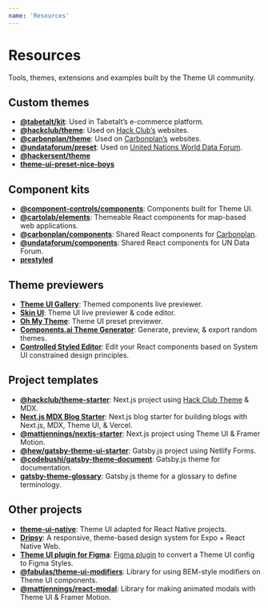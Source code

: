 ```yaml
---
name: 'Resources'
---
```


# Resources

Tools, themes, extensions and examples built by the Theme UI community.

## Custom themes

- [**@tabetalt/kit**](https://github.com/tabetalt/kit):
  Used in Tabetalt’s e-commerce platform.
- [**@hackclub/theme**](https://theme.hackclub.com):
  Used on [Hack Club’s](https://hackclub.com/) websites.
- [**@carbonplan/theme**](https://github.com/carbonplan/theme):
  Used on [Carbonplan’s](https://carbonplan.org) websites.
- [**@undataforum/preset**](https://github.com/UNDataForum/design-system/tree/master/packages/preset):
  Used on [United Nations World Data Forum](https://undataforum.org/).
- [**@hackersent/theme**](https://github.com/hackersent/theme/tree/main/packages/theme)
- [**theme-ui-preset-nice-boys**](https://github.com/nice-boys/theme-ui-preset-nice-boys)

## Component kits

- [**@component-controls/components**](https://github.com/ccontrols/component-controls/tree/master/ui/components):
  Components built for Theme UI.
- [**@cartolab/elements**](https://github.com/cartolab-gis/elements):
  Themeable React components for map-based web applications.
- [**@carbonplan/components**](https://github.com/carbonplan/components):
  Shared React components for [Carbonplan](https://carbonplan.org).
- [**@undataforum/components**](https://github.com/UNDataForum/design-system/tree/master/packages/components):
  Shared React components for UN Data Forum.
- [**prestyled**](https://github.com/pixelmord/prestyled)

## Theme previewers

- [**Theme UI Gallery**](https://theme-ui-gallery.netlify.app):
  Themed components live previewer.
- [**Skin UI**](https://www.skin-ui.com/):
  Theme UI live previewer & code editor.
- [**Oh My Theme**](https://www.oh-my-theme.com/):
  Theme UI preset previewer.
- [**Components.ai Theme Generator**](https://components.ai/theme-ui/):
  Generate, preview, & export random themes.
- [**Controlled Styled Editor**](https://github.com/Palmaswell/controlled-styled-editor):
  Edit your React components based on System UI constrained design principles.

## Project templates

- [**@hackclub/theme-starter**](https://github.com/hackclub/theme-starter):
  Next.js project using [Hack Club Theme](https://theme.hackclub.com) & MDX.
- [**Next.js MDX Blog Starter**](https://github.com/johnpolacek/nextjs-mdx-blog-starter):
  Next.js blog starter for building blogs with Next.js, MDX, Theme UI, & Vercel.
- [**@mattjennings/nextjs-starter**](https://github.com/mattjennings/nextjs-starter):
  Next.js project using Theme UI & Framer Motion.
- [**@hew/gatsby-theme-ui-starter**](https://github.com/hew/gatsby-theme-ui-starter):
  Gatsby.js project using Netlify Forms.
- [**@codebushi/gatsby-theme-document**](https://github.com/codebushi/gatsby-theme-document):
  Gatsby.js theme for documentation.
- [**gatsby-theme-glossary**](https://github.com/johno/gatsby-theme-glossary):
  Gatsby.js theme for a glossary to define terminology.

## Other projects

- [**theme-ui-native**](https://github.com/samjbmason/theme-ui-native):
  Theme UI adapted for React Native projects.
- [**Dripsy**](https://github.com/nandorojo/dripsy):
  A responsive, theme-based design system for Expo + React Native Web.
- [**Theme UI plugin for Figma**](https://github.com/LekoArts/figma-theme-ui):
  [Figma plugin](https://www.figma.com/c/plugin/797015796747379907) to convert a Theme UI config to Figma Styles.
- [**@fabulas/theme-ui-modifiers**](https://github.com/fabulascode/theme-ui-modifiers):
  Library for using BEM-style modifiers on Theme UI components.
- [**@mattjennings/react-modal**](https://github.com/mattjennings/react-modal):
  Library for making animated modals with Theme UI & Framer Motion.

